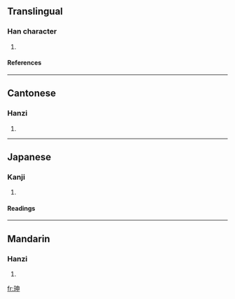 ==Translingual==
===Han character===
{{Han char|rn=96|rad=玉|as=05|sn=9|four=1510<sub>6</sub>|canj=一土中田中 (MGLWL)}}
# {{defn|Han|sort=玉05}}
====References====
{{Han ref|kx=0729.160|dkj=20910|hdz=21106.080|uh=73C5|ud=29637|bh=CFCA|bd=53194}}

----
==Cantonese==
===Hanzi===
{{yue-hanzi|jyut=|y=san1}}
# {{defn|Cantonese}}

----
==Japanese==
===Kanji===
{{ja-kanji|grade=|rs=玉05}}
# {{defn|Japanese}} 
====Readings====
{{ja-readings|on=[[しん]] (shin)|kun=}}

----
==Mandarin==
===Hanzi===
{{cmn-hanzi|pin=[[shēn]] (shen1)|wg=shen<sup>1</sup>}}
# {{defn|Mandarin}}

[[fr:珅]]
